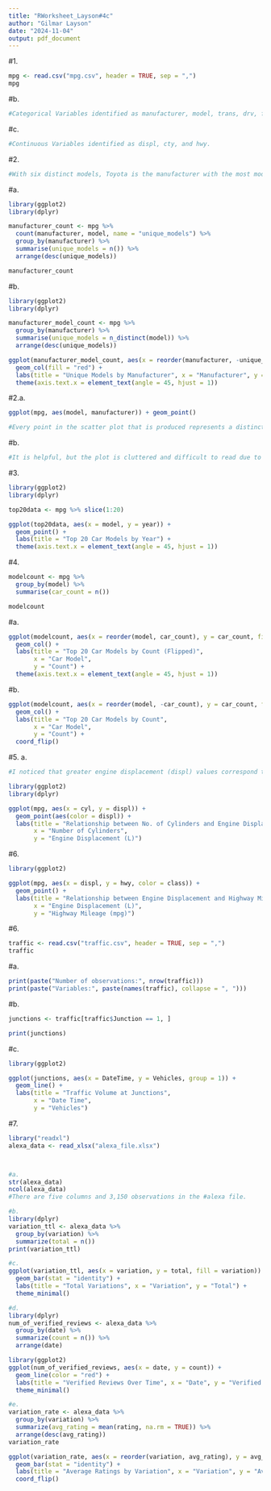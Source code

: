```yaml
---
title: "RWorksheet_Layson#4c"
author: "Gilmar Layson"
date: "2024-11-04"
output: pdf_document
---
```



#1.
```r
mpg <- read.csv("mpg.csv", header = TRUE, sep = ",")
mpg
```

#b.
```r
#Categorical Variables identified as manufacturer, model, trans, drv, fl, and class.
```

#c.
```r
#Continuous Variables identified as displ, cty, and hwy.
```

#2.
```r
#With six distinct models, Toyota is the manufacturer with the most models in this dataset. With 11 distinct variants, the Caravan 2WD is the vehicle with the most options.
```


#a.
```r
library(ggplot2)
library(dplyr)

manufacturer_count <- mpg %>%
  count(manufacturer, model, name = "unique_models") %>%
  group_by(manufacturer) %>%
  summarise(unique_models = n()) %>%
  arrange(desc(unique_models))

manufacturer_count
```

#b.
```r
library(ggplot2)
library(dplyr)

manufacturer_model_count <- mpg %>%
  group_by(manufacturer) %>%
  summarise(unique_models = n_distinct(model)) %>%
  arrange(desc(unique_models))

ggplot(manufacturer_model_count, aes(x = reorder(manufacturer, -unique_models), y = unique_models)) +
  geom_col(fill = "red") +
  labs(title = "Unique Models by Manufacturer", x = "Manufacturer", y = "Count") +
  theme(axis.text.x = element_text(angle = 45, hjust = 1))
```


#2.a.
```r
ggplot(mpg, aes(model, manufacturer)) + geom_point()

#Every point in the scatter plot that is produced represents a distinct model-manufacturer combination.
```

#b.
```r
#It is helpful, but the plot is cluttered and difficult to read due to the excessive number of categories on the x-axis.
```

#3.
```r
library(ggplot2)
library(dplyr)

top20data <- mpg %>% slice(1:20)

ggplot(top20data, aes(x = model, y = year)) +
  geom_point() +
  labs(title = "Top 20 Car Models by Year") +
  theme(axis.text.x = element_text(angle = 45, hjust = 1))
```
#4.
```r
modelcount <- mpg %>%
  group_by(model) %>%
  summarise(car_count = n())

modelcount
```
#a.
```r
ggplot(modelcount, aes(x = reorder(model, car_count), y = car_count, fill = model)) +
  geom_col() +
  labs(title = "Top 20 Car Models by Count (Flipped)",
       x = "Car Model",
       y = "Count") +
  theme(axis.text.x = element_text(angle = 45, hjust = 1))
```


#b.
```r
ggplot(modelcount, aes(x = reorder(model, -car_count), y = car_count, fill = model)) +
  geom_col() +
  labs(title = "Top 20 Car Models by Count",
       x = "Car Model",
       y = "Count") +
  coord_flip() 
```
#5. a.
```r
#I noticed that greater engine displacement (displ) values correspond to points with more cylinders (cyl).

library(ggplot2)
library(dplyr)

ggplot(mpg, aes(x = cyl, y = displ)) +
  geom_point(aes(color = displ)) +
  labs(title = "Relationship between No. of Cylinders and Engine Displacement",
       x = "Number of Cylinders",
       y = "Engine Displacement (L)") 
```
#6.
```r
library(ggplot2)

ggplot(mpg, aes(x = displ, y = hwy, color = class)) + 
  geom_point() +
  labs(title = "Relationship between Engine Displacement and Highway Mileage",
       x = "Engine Displacement (L)",
       y = "Highway Mileage (mpg)")
```
#6.
```r
traffic <- read.csv("traffic.csv", header = TRUE, sep = ",")
traffic
```
#a.
```r
print(paste("Number of observations:", nrow(traffic)))
print(paste("Variables:", paste(names(traffic), collapse = ", ")))
```
#b.
```r
junctions <- traffic[traffic$Junction == 1, ]

print(junctions)
```
#c.
```r
library(ggplot2)

ggplot(junctions, aes(x = DateTime, y = Vehicles, group = 1)) + 
  geom_line() +
  labs(title = "Traffic Volume at Junctions", 
       x = "Date Time", 
       y = "Vehicles")
```
#7.
```r
library("readxl")
alexa_data <- read_xlsx("alexa_file.xlsx")




```

```r
#a.
str(alexa_data)
ncol(alexa_data)
#There are five columns and 3,150 observations in the #alexa file.
```



```r
#b.
library(dplyr)
variation_ttl <- alexa_data %>%
  group_by(variation) %>%
  summarize(total = n())
print(variation_ttl)
```


```r
#c.
ggplot(variation_ttl, aes(x = variation, y = total, fill = variation)) +
  geom_bar(stat = "identity") +
  labs(title = "Total Variations", x = "Variation", y = "Total") +
  theme_minimal()
```


```r
#d.
library(dplyr)
num_of_verified_reviews <- alexa_data %>%
  group_by(date) %>%
  summarize(count = n()) %>%
  arrange(date)

library(ggplot2)
ggplot(num_of_verified_reviews, aes(x = date, y = count)) +
  geom_line(color = "red") +
  labs(title = "Verified Reviews Over Time", x = "Date", y = "Verified Reviews") +
  theme_minimal()
```


```r
#e.
variation_rate <- alexa_data %>%
  group_by(variation) %>%
  summarize(avg_rating = mean(rating, na.rm = TRUE)) %>%
  arrange(desc(avg_rating))
variation_rate

ggplot(variation_rate, aes(x = reorder(variation, avg_rating), y = avg_rating, fill = variation)) +
  geom_bar(stat = "identity") +
  labs(title = "Average Ratings by Variation", x = "Variation", y = "Average Rating") +
  coord_flip()

```



